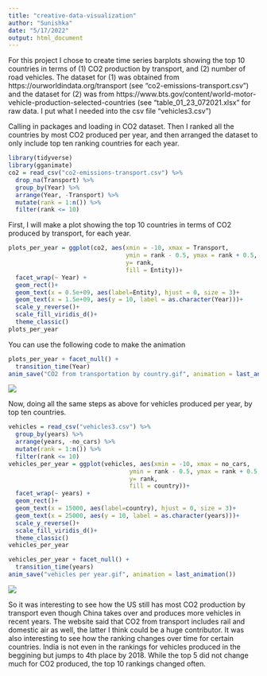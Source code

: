 ```yaml
---
title: "creative-data-visualization"
author: "Sunishka"
date: "5/17/2022"
output: html_document
---
```

For this project I chose to create time series barplots showing the top 10 countries in terms of (1) CO2 production by transport, and (2) number of road vehicles. The dataset for (1) was obtained from https://ourworldindata.org/transport (see "co2-emissions-transport.csv") and the dataset for (2) was from https://www.bts.gov/content/world-motor-vehicle-production-selected-countries (see "table_01_23_072021.xlsx" for raw data. I put what I needed into the csv file "vehicles3.csv")

Calling in packages and loading in CO2 dataset. Then I ranked all the countries by most CO2 produced per year, and then arranged the dataset to only include top ten ranking countries for each year.

```r
library(tidyverse)
library(gganimate)
co2 = read_csv("co2-emissions-transport.csv") %>%
  drop_na(Transport) %>%
  group_by(Year) %>%
  arrange(Year, -Transport) %>%
  mutate(rank = 1:n()) %>%
  filter(rank <= 10)
```

First, I will make a plot showing the top 10 countries in terms of CO2 produced by transport, for each year.

```r
plots_per_year = ggplot(co2, aes(xmin = -10, xmax = Transport,
                                 ymin = rank - 0.5, ymax = rank + 0.5,
                                 y= rank,
                                 fill = Entity))+
  facet_wrap(~ Year) +
  geom_rect()+
  geom_text(x = 0.5e+09, aes(label=Entity), hjust = 0, size = 3)+
  geom_text(x = 1.5e+09, aes(y = 10, label = as.character(Year)))+
  scale_y_reverse()+
  scale_fill_viridis_d()+
  theme_classic()
plots_per_year
```

You can use the following code to make the animation

```r
plots_per_year + facet_null() +
  transition_time(Year)
anim_save("CO2 from transportation by country.gif", animation = last_animation())

```

![](gifs/CO2 from transportation by country.gif)

Now, doing all the same steps as above for vehicles produced per year, by top ten countries. 
```r
vehicles = read_csv("vehicles3.csv") %>%
  group_by(years) %>%
  arrange(years, -no_cars) %>%
  mutate(rank = 1:n()) %>%
  filter(rank <= 10)
vehicles_per_year = ggplot(vehicles, aes(xmin = -10, xmax = no_cars,
                                  ymin = rank - 0.5, ymax = rank + 0.5,
                                  y= rank,
                                  fill = country))+
  facet_wrap(~ years) +
  geom_rect()+
  geom_text(x = 15000, aes(label=country), hjust = 0, size = 3)+
  geom_text(x = 25000, aes(y = 10, label = as.character(years)))+
  scale_y_reverse()+
  scale_fill_viridis_d()+
  theme_classic()
vehicles_per_year
```

```r
vehicles_per_year + facet_null() +
  transition_time(years)
anim_save("vehicles per year.gif", animation = last_animation())
```

![](gifs/vehicles per year.gif)

So it was interesting to see how the US still has most CO2 production by transport even though China takes over and produces more vehicles in recent years. The website said that CO2 from transport includes rail and domestic air as well, the latter I think could be a huge contributor. It was also interesting to see how the ranking changes over time for certain countries. India is not even in the rankings for vehicles produced in the beggining but jumps to 4th place by 2018. While the top 5 did not change much for CO2 produced, the top 10 rankings changed often.
